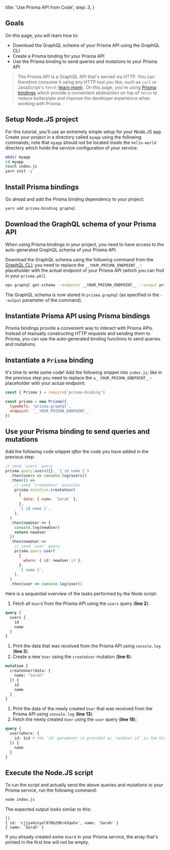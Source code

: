 
  title: 'Use Prisma API from Code',
  step: 3,
}

## Goals

On this page, you will learn how to:

- Download the GraphQL schema of your Prisma API using the GraphQL CLI
- Create a Prisma binding for your Prisma API
- Use the Prisma binding to send queries and mutations to your Prisma API

> The Prisma API is a GraphQL API that's served via HTTP. You can therefore consume it using any HTTP tool you like, such as `curl` or JavaScript's `fetch` ([learn more](nms2)). On this page, you're using [Prisma bindings](wer1) which provide a convenient abstraction on top of `fetch` to reduce boilerplate and improve the developer experience when working with Prisma. 

## Setup Node.JS project

For this tutorial, you'll use an extremely simple setup for your Node.JS app. Create your project in a directory called `myapp` using the following commands; note that `myapp` should _not_ be located _inside_ the `hello-world` directory which holds the service configuration of your service:

```bash copy
mkdir myapp
cd myapp
touch index.js
yarn init -y
```

## Install Prisma bindings

Go ahead and add the Prisma binding dependency to your project:

```bash copy
yarn add prisma-binding graphql
```

## Download the GraphQL schema of your Prisma API

When using Prisma bindings in your project, you need to have access to the auto-generated GraphQL schema of your Prisma API. 

Download the GraphQL schema using the following command from the [GraphQL CLI](https://github.com/graphql-cli/graphql-cli); you need to replace the `__YOUR_PRISMA_ENDPOINT__`-placeholder with the actual endpoint of your Prisma API (which you can find in your `prisma.yml`).

```bash copy
npx graphql get-schema --endpoint __YOUR_PRISMA_ENDPOINT__ --output prisma.graphql --no-all
```

The GraphQL schema is now stored in `prisma.graphql` (as specified in the `--output` parameter of the command).

## Instantiate Prisma API using Prisma bindings

Prisma bindings provide a convenient way to interact with Prisma APIs. Instead of manually constructing HTTP requests and sending them to Prisma, you can use the auto-generated binding functions to send queries and mutations.

## Instantiate a `Prisma` binding

It's time to write some code! Add the following snippet into `index.js`; like in the previous step you need to replace the `≥__YOUR_PRISMA_ENDPOINT__`-placeholder with your actual endpoint:

```js copy
const { Prisma } = require('prisma-binding')

const prisma = new Prisma({
  typeDefs: 'prisma.graphql',
  endpoint: '__YOUR_PRISMA_ENDPOINT__'
})
```

## Use your Prisma binding to send queries and mutations

Add the following code snippet _after_ the code you have added in the previous step:

```js lineNumbers,copy
// send `users` query
prisma.query.users({}, `{ id name }`)
  .then(users => console.log(users))
  .then(() =>
    // send `createUser` mutation
    prisma.mutation.createUser(
      {
        data: { name: `Sarah` },
      },
      `{ id name }`,
    ),
  )
  .then(newUser => {
    console.log(newUser)
    return newUser
  })
  .then(newUser =>
    // send `user` query
    prisma.query.user(
      {
        where: { id: newUser.id },
      },
      `{ name }`,
    ),
  )
  .then(user => console.log(user))
```

<Collapse title="What does the code do?">

Here is a sequential overview of the tasks performed by the Node script:

1. Fetch all `User`s from the Prisma API using the `users` query (**line 2**):

  ```graphql
  query {
    users {
      id
      name
    }
  }
  ```

1. Print the data that was received from the Prisma API using `console.log` (**line 3**). 
1. Create a new `User` using the `createUser` mutation (**line 6**):

  ```graphql
  mutation {
    createUser(data: {
      name: "Sarah"
    }) {
      id
      name
    }
  }
  ```
1. Print the data of the newly created `User` that was received from the Prisma API using `console.log` (**line 13**).
1. Fetch the newly created `User` using the `user` query (**line 18**):

  ```graphql
  query {
    user(where: {
      id: $id # the `id` parameter is provided as `newUser.id` in the binding function
    }) {
      name
    }
  }
  ```


</Collapse>

## Execute the Node.JS script

To run the script and actually send the above queries and mutations to your Prisma service, run the following command:

```bash copy
node index.js
```

The expected output looks similar to this:

```
[]
{ id: 'cjjya4inyel970b296r43qwhn', name: 'Sarah' }
{ name: 'Sarah' }
```

If you already created some `User`s in your Prisma service, the array that's printed in the first line will not be empty.